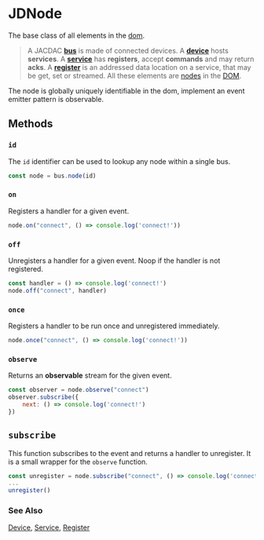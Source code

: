 # JDNode

The base class of all elements in the [dom](/clients/web/dom).

> A JACDAC **[bus](/clients/web/dom/bus)** is made of connected devices.
A **[device](/clients/web/dom/device)** hosts **services**.
A **[service](/clients/web/dom/service)** has **registers**, accept **commands**
and may return **acks**. A **[register](/clients/web/dom/register)** is an addressed data location
on a service, that may be get, set or streamed. All these elements are [nodes](/clients/web/dom/node) in the [DOM](/clients/web/dom).


The node is globally uniquely identifiable in the dom,
implement an event emitter pattern is observable.

## Methods

### ``id``

The ``id`` identifier can be used to lookup any node within a single bus.

```javascript
const node = bus.node(id)
```

### ``on``

Registers a handler for a given event.

```javascript
node.on("connect", () => console.log('connect!'))
```

### ``off``

Unregisters a handler for a given event. Noop if the handler is not registered.

```javascript
const handler = () => console.log('connect!')
node.off("connect", handler)
```

### ``once``

Registers a handler to be run once and unregistered immediately.

```javascript
node.once("connect", () => console.log('connect!'))
```

### ``observe``

Returns an **observable** stream for the given event. 

```javascript
const observer = node.observe("connect")
observer.subscribe({
    next: () => console.log('connect!')
})
```

## ``subscribe``

This function subscribes to the event and returns a handler to unregister.
It is a small wrapper for the ``observe`` function.

```javascript
const unregister = node.subscribe("connect", () => console.log('connect!'))
...
unregister()
```

### See Also

[Device](/clients/web/dom/device), [Service](/clients/web/dom/device), [Register](/clients/web/dom/device)